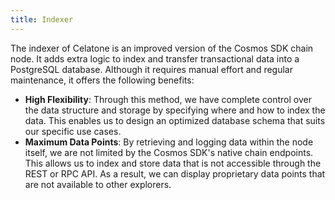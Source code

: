```yaml
---
title: Indexer
---
```


The indexer of Celatone is an improved version of the Cosmos SDK chain node. It adds extra logic to index and transfer transactional data into a PostgreSQL database. Although it requires manual effort and regular maintenance, it offers the following benefits:

- **High Flexibility**: Through this method, we have complete control over the data structure and storage by specifying where and how to index the data. This enables us to design an optimized database schema that suits our specific use cases.
- **Maximum Data Points**: By retrieving and logging data within the node itself, we are not limited by the Cosmos SDK's native chain endpoints. This allows us to index and store data that is not accessible through the REST or RPC API. As a result, we can display proprietary data points that are not available to other explorers.
